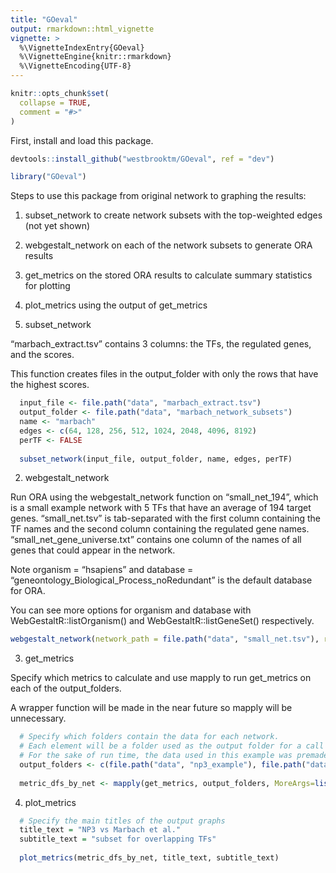 ```yaml
---
title: "GOeval"
output: rmarkdown::html_vignette
vignette: >
  %\VignetteIndexEntry{GOeval}
  %\VignetteEngine{knitr::rmarkdown}
  %\VignetteEncoding{UTF-8}
---
```


```r
knitr::opts_chunk$set(
  collapse = TRUE,
  comment = "#>"
)
```

First, install and load this package.

```r
devtools::install_github("westbrooktm/GOeval", ref = "dev")
```

```r
library("GOeval")
```

Steps to use this package from original network to graphing the results:

1. subset_network to create network subsets with the top-weighted edges (not yet shown)

2. webgestalt_network on each of the network subsets to generate ORA results

3. get_metrics on the stored ORA results to calculate summary statistics for plotting

4. plot_metrics using the output of get_metrics



1. subset_network

"marbach_extract.tsv" contains 3 columns: the TFs, the regulated genes, and the scores.

This function creates files in the output_folder with only the rows that have the highest scores.

```r
  input_file <- file.path("data", "marbach_extract.tsv")
  output_folder <- file.path("data", "marbach_network_subsets")
  name <- "marbach"
  edges <- c(64, 128, 256, 512, 1024, 2048, 4096, 8192)
  perTF <- FALSE
  
  subset_network(input_file, output_folder, name, edges, perTF)
```

2. webgestalt_network

Run ORA using the webgestalt_network function on "small_net_194", which is a small example network with 5 TFs that have an average of 194 target genes. 
"small_net.tsv" is tab-separated with the first column containing the TF names and the second column containing the regulated gene names. 
"small_net_gene_universe.txt" contains one column of the names of all genes that could appear in the network.

Note organism = "hsapiens" and database = "geneontology_Biological_Process_noRedundant" is the default database for ORA.

You can see more options for organism and database with WebGestaltR::listOrganism() and WebGestaltR::listGeneSet() respectively.
```r
webgestalt_network(network_path = file.path("data", "small_net.tsv"), reference_set = file.path("data", "small_net_gene_universe.txt"), output_directory = file.path("data", "small_net_output"), network_name = "small_net_194", permutations = 2)
```

3. get_metrics

Specify which metrics to calculate and use mapply to run get_metrics on each of the output_folders.

A wrapper function will be made in the near future so mapply will be unnecessary.
```r
  # Specify which folders contain the data for each network.
  # Each element will be a folder used as the output folder for a call to webgestalt_network.
  # For the sake of run time, the data used in this example was premade.
  output_folders <- c(file.path("data", "np3_example"), file.path("data", "marbach_example"))
  
  metric_dfs_by_net <- mapply(get_metrics, output_folders, MoreArgs=list(get_percent = TRUE, get_mean = TRUE, get_median = TRUE, get_annotation_overlap = TRUE, parallel = FALSE), SIMPLIFY = FALSE)
```

4. plot_metrics

```r
  # Specify the main titles of the output graphs
  title_text = "NP3 vs Marbach et al."
  subtitle_text = "subset for overlapping TFs"
  
  plot_metrics(metric_dfs_by_net, title_text, subtitle_text)
```
